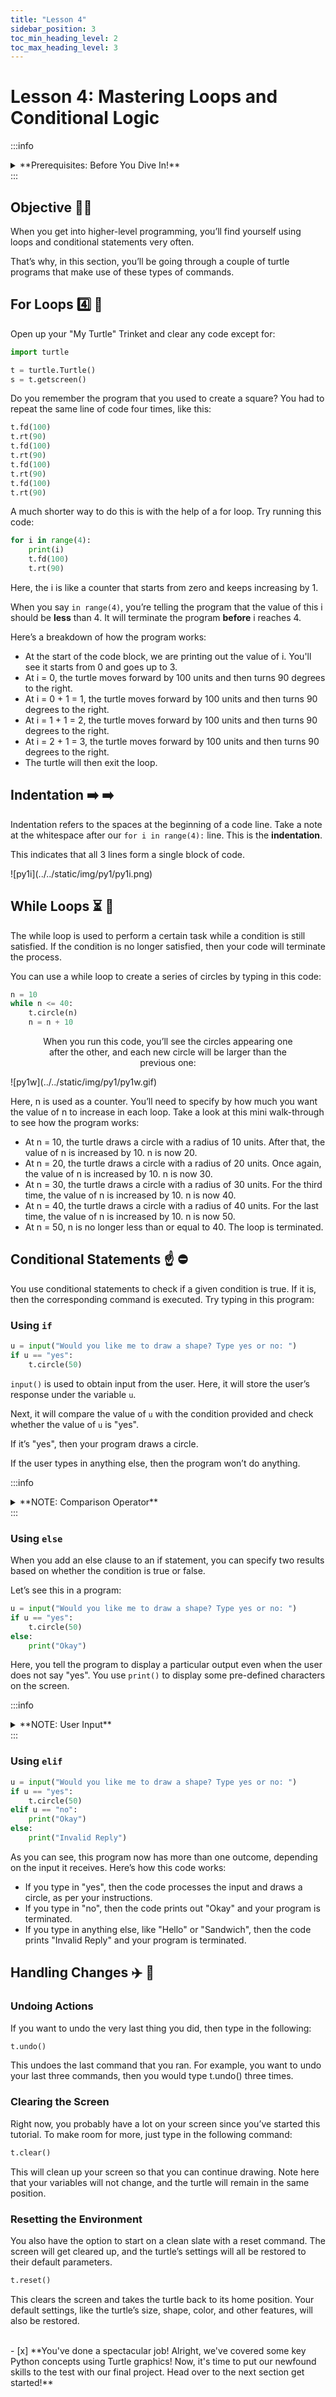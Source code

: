 ---
title: "Lesson 4"
sidebar_position: 3
toc_min_heading_level: 2
toc_max_heading_level: 3
---


# Lesson 4: Mastering Loops and Conditional Logic

:::info
<details style={{border:'none'}}>
    <summary>**Prerequisites: Before You Dive In!**</summary>

## A Brief Intro 🏃 📝

- **Loops** are a set of instructions that are continuously repeated until a particular condition is satisfied.
- **Conditional statements** carry out a certain task based on a condition that’s satisfied.
- **Indentations** are used to define blocks of code, especially when using loops and conditional statements. In general, you create an indentation by tapping the Tab key on the keyboard.

</details>
:::

## Objective 🧐🗿

When you get into higher-level programming, you’ll find yourself using loops and conditional statements very often. 

That’s why, in this section, you’ll be going through a couple of turtle programs that make use of these types of commands.

## For Loops 4️⃣ 🔁
Open up your "My Turtle" Trinket and clear any code except for:
``` python
import turtle

t = turtle.Turtle()
s = t.getscreen()
```

Do you remember the program that you used to create a square? You had to repeat the same line of code four times, like this:
```python
t.fd(100)
t.rt(90)
t.fd(100)
t.rt(90)
t.fd(100)
t.rt(90)
t.fd(100)
t.rt(90)
```

A much shorter way to do this is with the help of a for loop. Try running this code:
```python
for i in range(4):
    print(i)
    t.fd(100)
    t.rt(90)
``` 

Here, the i is like a counter that starts from zero and keeps increasing by 1. 

When you say `in range(4)`, you’re telling the program that the value of this i should be **less** than 4. It will terminate the program **before** i reaches 4.

Here’s a breakdown of how the program works:

- At the start of the code block, we are printing out the value of i. You'll see it starts from 0 and goes up to 3.
- At i = 0, the turtle moves forward by 100 units and then turns 90 degrees to the right.
- At i = 0 + 1 = 1, the turtle moves forward by 100 units and then turns 90 degrees to the right.
- At i = 1 + 1 = 2, the turtle moves forward by 100 units and then turns 90 degrees to the right.
- At i = 2 + 1 = 3, the turtle moves forward by 100 units and then turns 90 degrees to the right.
- The turtle will then exit the loop. 

## Indentation ➡️ ➡️

Indentation refers to the spaces at the beginning of a code line. 
Take a note at the whitespace after our `for i in range(4):` line. This is the **indentation**. 

This indicates that all 3 lines form a single block of code. 

<div className="image-wrapper2">
    ![py1i](../../static/img/py1/py1i.png)
</div>

## While Loops ⏳ 🔂
The while loop is used to perform a certain task while a condition is still satisfied. If the condition is no longer satisfied, then your code will terminate the process. 

You can use a while loop to create a series of circles by typing in this code:
``` python
n = 10
while n <= 40:
    t.circle(n)
    n = n + 10
```
<figure align="center">
  <figcaption>
When you run this code, you’ll see the circles appearing one after the other, and each new circle will be larger than the previous one:
 </figcaption>
</figure>

<div className="image-wrapper2">
    ![py1w](../../static/img/py1/py1w.gif)
</div>

Here, n is used as a counter. You’ll need to specify by how much you want the value of n to increase in each loop. Take a look at this mini walk-through to see how the program works:

- At n = 10, the turtle draws a circle with a radius of 10 units. After that, the value of n is increased by 10. n is now 20.
- At n = 20, the turtle draws a circle with a radius of 20 units. Once again, the value of n is increased by 10. n is now 30.
- At n = 30, the turtle draws a circle with a radius of 30 units. For the third time, the value of n is increased by 10. n is now 40.
- At n = 40, the turtle draws a circle with a radius of 40 units. For the last time, the value of n is increased by 10. n is now 50. 
- At n = 50, n is no longer less than or equal to 40. The loop is terminated.

## Conditional Statements ☝️ ⛔
You use conditional statements to check if a given condition is true. If it is, then the corresponding command is executed. Try typing in this program:

### Using `if` 
```python
u = input("Would you like me to draw a shape? Type yes or no: ")
if u == "yes":
    t.circle(50)
```

`input()` is used to obtain input from the user. Here, it will store the user’s response under the variable `u`. 

Next, it will compare the value of `u` with the condition provided and check whether the value of `u` is "yes". 

If it’s "yes", then your program draws a circle. 

If the user types in anything else, then the program won’t do anything.

:::info
<details style={{border:'none'}}>
    <summary>**NOTE: Comparison Operator**</summary>

The comparison operator == indicates a comparison. It’s used to check if the value of something is equal to something else. 

The assignment operator = is used to assign a value to something.
</details>
:::

### Using `else` 

When you add an else clause to an if statement, you can specify two results based on whether the condition is true or false.

Let’s see this in a program:

```python
u = input("Would you like me to draw a shape? Type yes or no: ")
if u == "yes":
    t.circle(50)
else:
    print("Okay")
```

Here, you tell the program to display a particular output even when the user does not say "yes". You use `print()` to display some pre-defined characters on the screen.

:::info
<details style={{border:'none'}}>
    <summary>**NOTE: User Input**</summary>

The user doesn’t need to type "no". They can type anything else, in which case, the result will always be "Okay", because you’re not explicitly telling the program that the user needs to type "no". 

Not to worry, however, as that can be fixed. You can add an `elif` clause to provide the program with several conditions and their respective outputs, as you can observe next.
</details>
:::

### Using `elif` 
```python
u = input("Would you like me to draw a shape? Type yes or no: ")
if u == "yes":
    t.circle(50)
elif u == "no":
    print("Okay")
else:
    print("Invalid Reply")
```
As you can see, this program now has more than one outcome, depending on the input it receives. Here’s how this code works:

- If you type in "yes", then the code processes the input and draws a circle, as per your instructions.
- If you type in "no", then the code prints out "Okay" and your program is terminated.
- If you type in anything else, like "Hello" or "Sandwich", then the code prints "Invalid Reply" and your program is terminated.

## Handling Changes ✈️ 🧭

### Undoing Actions
If you want to undo the very last thing you did, then type in the following:
```python
t.undo()
```

This undoes the last command that you ran. For example, you want to undo your last three commands, then you would type t.undo() three times.

### Clearing the Screen
Right now, you probably have a lot on your screen since you’ve started this tutorial. To make room for more, just type in the following command:

```python
t.clear()
```

This will clean up your screen so that you can continue drawing. Note here that your variables will not change, and the turtle will remain in the same position. 

### Resetting the Environment
You also have the option to start on a clean slate with a reset command. The screen will get cleared up, and the turtle’s settings will all be restored to their default parameters.

```python
t.reset()
```

This clears the screen and takes the turtle back to its home position. Your default settings, like the turtle’s size, shape, color, and other features, will also be restored.


<br  />
- [x] **You've done a spectacular job! Alright, we've covered some key Python concepts using Turtle graphics! Now, it's time to put our newfound skills to the test with our final project. Head over to the next section get started!**
<br  />

